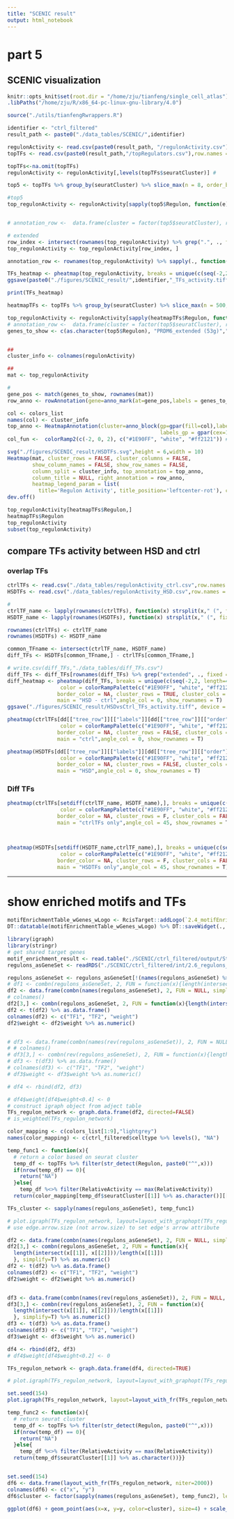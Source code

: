 ```yaml
---
title: "SCENIC result"
output: html_notebook
---
```


# part 5

## SCENIC visualization

```r
knitr::opts_knit$set(root.dir = "/home/zju/tianfeng/single_cell_atlas")
.libPaths("/home/zju/R/x86_64-pc-linux-gnu-library/4.0")
```

```r
source("./utils/tianfengRwrappers.R")
```

```r
identifier <- "ctrl_filtered"
result_path <- paste0("./data_tables/SCENIC/",identifier)

regulonActivity <- read.csv(paste0(result_path, "/regulonActivity.csv"),row.names = 1)
topTFs <- read.csv(paste0(result_path,"/topRegulators.csv"),row.names = 1,stringsAsFactors = T)

topTFs<-na.omit(topTFs)
regulonActivity <- regulonActivity[,levels(topTFs$seuratCluster)] #

top5 <- topTFs %>% group_by(seuratCluster) %>% slice_max(n = 8, order_by = RelativeActivity)

#top5
top_regulonActivity <- regulonActivity[sapply(top5$Regulon, function(e) {which(rownames(regulonActivity) == e)}), ]


# annotation_row <-  data.frame(cluster = factor(top5$seuratCluster), row.names = make.names(top5$Regulon,TRUE)) #make.names

# extended
row_index <- intersect(rownames(top_regulonActivity) %>% grep(".", ., fixed=TRUE, invert=TRUE), rownames(top_regulonActivity) %>% grep("extended", ., invert=TRUE))
top_regulonActivity <- top_regulonActivity[row_index, ]

annotation_row <- rownames(top_regulonActivity) %>% sapply(., function(x) strsplit(x, ' (', fixed = T)[[1]][1])

TFs_heatmap <- pheatmap(top_regulonActivity, breaks = unique(c(seq(-2,2, length=400))), color = colorRampPalette(c("#1E90FF", "white", "#ff2121"))(400), border_color = NA, cluster_rows = FALSE, cluster_cols = FALSE, labels_row = annotation_row, main = "regulonActivity",angle_col = 0, show_rownames = T)
ggsave(paste0("./figures/SCENIC_result/",identifier,"_TFs_activity.tiff"), device = tiff, width = 5,height = 5,plot = TFs_heatmap)

print(TFs_heatmap)
```

```r
heatmapTFs <- topTFs %>% group_by(seuratCluster) %>% slice_max(n = 500, order_by = RelativeActivity)

top_regulonActivity <- regulonActivity[sapply(heatmapTFs$Regulon, function(e) {which(rownames(regulonActivity) == e)}), ]
# annotation_row <-  data.frame(cluster = factor(top5$seuratCluster), row.names = make.names(top5$Regulon,TRUE))
genes_to_show <- c(as.character(top5$Regulon), "PRDM6_extended (53g)","PRDM6 (51g)")


##
cluster_info <- colnames(regulonActivity)

##
mat <- top_regulonActivity

#
gene_pos <- match(genes_to_show, rownames(mat))
row_anno <- rowAnnotation(gene=anno_mark(at=gene_pos,labels = genes_to_show))

col <- colors_list
names(col) <- cluster_info
top_anno <- HeatmapAnnotation(cluster=anno_block(gp=gpar(fill=col),labels = cluster_info,
                                                 labels_gp = gpar(cex=1,col='black'))) ## cluster
col_fun <-  colorRamp2(c(-2, 0, 2), c("#1E90FF", "white", "#ff2121")) #

svg("./figures/SCENIC_result/HSDTFs.svg",height = 6,width = 10)
Heatmap(mat, cluster_rows = FALSE, cluster_columns = FALSE, 
        show_column_names = FALSE, show_row_names = FALSE,
        column_split = cluster_info, top_annotation = top_anno,  
        column_title = NULL, right_annotation = row_anno, 
        heatmap_legend_param = list(
          title='Regulon Activity', title_position='leftcenter-rot'), col = col_fun)
dev.off()
```

```r
top_regulonActivity[heatmapTFs$Regulon,]
heatmapTFs$Regulon
top_regulonActivity
subset(top_regulonActivity)
```

## compare TFs activity between HSD and ctrl

### overlap TFs

```r
ctrlTFs <- read.csv("./data_tables/regulonActivity_ctrl.csv",row.names = 1)
HSDTFs <- read.csv("./data_tables/regulonActivity_HSD.csv",row.names = 1)

# 
ctrlTF_name <- lapply(rownames(ctrlTFs), function(x) strsplit(x," (", fixed = T)[[1]][1]) %>% as.character()
HSDTF_name <- lapply(rownames(HSDTFs), function(x) strsplit(x," (", fixed = T)[[1]][1]) %>% as.character()

rownames(ctrlTFs) <- ctrlTF_name
rownames(HSDTFs) <- HSDTF_name

common_TFname <- intersect(ctrlTF_name, HSDTF_name)
diff_TFs <- HSDTFs[common_TFname,] - ctrlTFs[common_TFname,]

# write.csv(diff_TFs,"./data_tables/diff_TFs.csv")
diff_TFs <- diff_TFs[rownames(diff_TFs) %>% grep("extended", ., fixed = TRUE, invert = TRUE), ]
diff_heatmap <- pheatmap(diff_TFs, breaks = unique(c(seq(-2,2, length=400))), 
                 color = colorRampPalette(c("#1E90FF", "white", "#ff2121"))(400),
                border_color = NA, cluster_rows = TRUE, cluster_cols = FALSE,
                main = "HSD - ctrl",angle_col = 0, show_rownames = T)
ggsave("./figures/SCENIC_result/HSDvsCtrl_TFs_activity.tiff", device = tiff, width = 5,height = 5, plot = diff_heatmap)

pheatmap(ctrlTFs[dd[["tree_row"]][["labels"]][dd[["tree_row"]][["order"]]],],breaks = unique(c(seq(-2,2, length=400))), 
                 color = colorRampPalette(c("#1E90FF", "white", "#ff2121"))(400),
                border_color = NA, cluster_rows = FALSE, cluster_cols = FALSE,
                main = "ctrl",angle_col = 0, show_rownames = T)

pheatmap(HSDTFs[dd[["tree_row"]][["labels"]][dd[["tree_row"]][["order"]]],],breaks = unique(c(seq(-2,2, length=400))), 
                 color = colorRampPalette(c("#1E90FF", "white", "#ff2121"))(400),
                border_color = NA, cluster_rows = FALSE, cluster_cols = FALSE,
                main = "HSD",angle_col = 0, show_rownames = T)

```

### Diff TFs

```r
pheatmap(ctrlTFs[setdiff(ctrlTF_name, HSDTF_name),], breaks = unique(c(seq(-2,2, length=400))), 
                 color = colorRampPalette(c("#1E90FF", "white", "#ff2121"))(400),
                border_color = NA, cluster_rows = F, cluster_cols = FALSE,
                main = "ctrlTFs only",angle_col = 45, show_rownames = T)



pheatmap(HSDTFs[setdiff(HSDTF_name,ctrlTF_name),], breaks = unique(c(seq(-2,2, length=400))), 
                 color = colorRampPalette(c("#1E90FF", "white", "#ff2121"))(400),
                border_color = NA, cluster_rows = F, cluster_cols = FALSE,
                main = "HSDTFs only",angle_col = 45, show_rownames = T)
```

------------------------------------------------------------------------

# show enriched motifs and TFs

```r
motifEnrichmentTable_wGenes_wLogo <- RcisTarget::addLogo(`2.4_motifEnrichment_selfMotifs_wGenes`)
DT::datatable(motifEnrichmentTable_wGenes_wLogo) %>% DT::saveWidget(., "./SCENIC/ctrl_filtered/motif_enrichment.html")

```

```r
library(igraph)
library(stringr)
# get shared target genes
motif_enrichment_result <- read.table("./SCENIC/ctrl_filtered/output/Step2_MotifEnrichment.tsv", sep = '\t', header = 1)
regulons_asGeneSet <- readRDS("./SCENIC/ctrl_filtered/int/2.6_regulons_asGeneSet.Rds")

regulons_asGeneSet <- regulons_asGeneSet[!(names(regulons_asGeneSet) %>% str_detect(., "_extended$"))] # remove TFs with extended
# df1 <- combn(regulons_asGeneSet, 2, FUN = function(x){length(intersect(x[[1]], x[[2]]))}, simplify=T) 
df2 <- data.frame(combn(names(regulons_asGeneSet), 2, FUN = NULL, simplify=T)) 
# colnames()
df2[3,] <- combn(regulons_asGeneSet, 2, FUN = function(x){length(intersect(x[[1]], x[[2]]))}, simplify=T) %>% as.numeric()
df2 <- t(df2) %>% as.data.frame()
colnames(df2) <- c("TF1", "TF2", "weight")
df2$weight <- df2$weight %>% as.numeric()


# df3 <- data.frame(combn(names(rev(regulons_asGeneSet)), 2, FUN = NULL, simplify=T)) 
# # colnames()
# df3[3,] <- combn(rev(regulons_asGeneSet), 2, FUN = function(x){length(intersect(x[[1]], x[[2]]))}, simplify=T) %>% as.numeric()
# df3 <- t(df3) %>% as.data.frame()
# colnames(df3) <- c("TF1", "TF2", "weight")
# df3$weight <- df3$weight %>% as.numeric()

# df4 <- rbind(df2, df3)

# df4$weight[df4$weight<0.4] <- 0
# construct igraph object from adject table
TFs_regulon_network <- graph.data.frame(df2, directed=FALSE)
# is_weighted(TFs_regulon_network)

color_mapping <- c(colors_list[1:9],"lightgrey")
names(color_mapping) <- c(ctrl_filtered$celltype %>% levels(), "NA")

temp_func1 <- function(x){
  # return a color based on seurat cluster
  temp_df <- topTFs %>% filter(str_detect(Regulon, paste0("^",x)))
  if(nrow(temp_df) == 0){
    return("NA")
  }else{
    temp_df %<>% filter(RelativeActivity == max(RelativeActivity))
  return(color_mapping[temp_df$seuratCluster[[1]] %>% as.character()][[1]])}}

TFs_cluster <- sapply(names(regulons_asGeneSet), temp_func1)

# plot.igraph(TFs_regulon_network, layout=layout_with_graphopt(TFs_regulon_network, charge=0.003), edge.curved=0.4, margin=c(0,0,0,0), edge.arrow.mode=0, vertex.size=10, edge.arrow.size=0, arrow.width=0, edge.width=E(TFs_regulon_network)$weight/100, vertex.color=TFs_cluster, vertex.label.color='black')
# use edge.arrow.size (not arrow.size) to set edge's arrow attribute
```

```r
df2 <- data.frame(combn(names(regulons_asGeneSet), 2, FUN = NULL, simplify=T)) 
df2[3,] <- combn(regulons_asGeneSet, 2, FUN = function(x){
  length(intersect(x[[1]], x[[2]]))/length(x[[1]])
  }, simplify=T) %>% as.numeric()
df2 <- t(df2) %>% as.data.frame()
colnames(df2) <- c("TF1", "TF2", "weight")
df2$weight <- df2$weight %>% as.numeric()


df3 <- data.frame(combn(names(rev(regulons_asGeneSet)), 2, FUN = NULL, simplify=T))
df3[3,] <- combn(rev(regulons_asGeneSet), 2, FUN = function(x){
  length(intersect(x[[1]], x[[2]]))/length(x[[1]])
  }, simplify=T) %>% as.numeric()
df3 <- t(df3) %>% as.data.frame()
colnames(df3) <- c("TF1", "TF2", "weight")
df3$weight <- df3$weight %>% as.numeric()

df4 <- rbind(df2, df3)
# df4$weight[df4$weight<0.2] <- 0

TFs_regulon_network <- graph.data.frame(df4, directed=TRUE)

# plot.igraph(TFs_regulon_network, layout=layout_with_graphopt(TFs_regulon_network, charge=0.002, niter=2000), edge.curved=0.4, margin=c(0,0,0,0), edge.arrow.mode=0, vertex.size=10, edge.arrow.size=0, arrow.width=0, edge.width=(E(TFs_regulon_network)$weight)**2, vertex.color=TFs_cluster, vertex.label.color='black', vertex.label.cex=1, vertex.label.family="Arial")

set.seed(154)
plot.igraph(TFs_regulon_network, layout=layout_with_fr(TFs_regulon_network, niter=2000), edge.curved=0.4,  margin=c(0,0,0,0), edge.arrow.mode=0, vertex.size=10, edge.arrow.size=0, arrow.width=0, edge.width=(E(TFs_regulon_network)$weight)**2*2, vertex.color=TFs_cluster, vertex.label.color='black', vertex.label.cex=0.8, vertex.label.family="Arial")

```

```r
temp_func2 <- function(x){
  # return seurat cluster
  temp_df <- topTFs %>% filter(str_detect(Regulon, paste0("^",x)))
  if(nrow(temp_df) == 0){
    return("NA")
  }else{
    temp_df %<>% filter(RelativeActivity == max(RelativeActivity))
  return(temp_df$seuratCluster[[1]] %>% as.character())}}


set.seed(154)
df6 <- data.frame(layout_with_fr(TFs_regulon_network, niter=2000))
colnames(df6) <- c("x", "y")
df6$cluster <- factor(sapply(names(regulons_asGeneSet), temp_func2), levels = c(ctrl_filtered$celltype %>% levels(), "NA"))

ggplot(df6) + geom_point(aes(x=x, y=y, color=cluster), size=4) + scale_color_manual(values = c(colors_list[1:9], "lightgrey"), drop=FALSE) + theme_void() + theme(panel.grid = element_blank()) + stat_ellipse(aes(x=x, y=y,fill=cluster), data = df6 %>%  filter(),type="norm",geom="polygon",alpha=0.2,color=NA, level=0.9) + scale_fill_manual(values = c(colors_list[1:9], "lightgrey"), drop=FALSE) + coord_fixed(ratio=0.8)
```

```r

```
